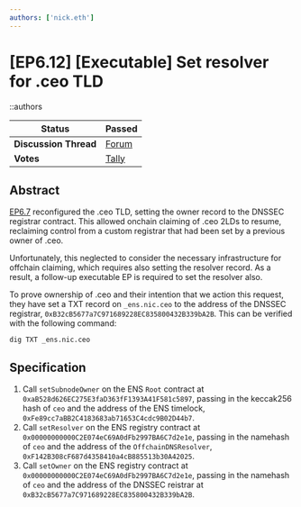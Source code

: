 ```yaml
---
authors: ['nick.eth']
---
```


# [EP6.12] [Executable] Set resolver for .ceo TLD

::authors

| **Status**            | Passed                                                                                                                        |
| --------------------- | ----------------------------------------------------------------------------------------------------------------------------- |
| **Discussion Thread** | [Forum](https://discuss.ens.domains/t/20820)                                                                                  |
| **Votes**             | [Tally](https://www.tally.xyz/gov/ens/proposal/75480516867756766284972947192514005324792532674550120092693062891336419998702) |

## Abstract

[EP6.7](https://discuss.ens.domains/t/ep-6-7-executable-transfer-ceo-tld-to-the-dnssec-registrar/20594) reconfigured the .ceo TLD, setting the owner record to the DNSSEC registrar contract. This allowed onchain claiming of .ceo 2LDs to resume, reclaiming control from a custom registrar that had been set by a previous owner of .ceo.

Unfortunately, this neglected to consider the necessary infrastructure for offchain claiming, which requires also setting the resolver record. As a result, a follow-up executable EP is required to set the resolver also.

To prove ownership of .ceo and their intention that we action this request, they have set a TXT record on `_ens.nic.ceo` to the address of the DNSSEC registrar, `0xB32cB5677a7C971689228EC835800432B339bA2B`. This can be verified with the following command:

```
dig TXT _ens.nic.ceo
```

## Specification

1. Call `setSubnodeOwner` on the ENS `Root` contract at `0xaB528d626EC275E3faD363fF1393A41F581c5897`, passing in the keccak256 hash of `ceo` and the address of the ENS timelock, `0xFe89cc7aBB2C4183683ab71653C4cdc9B02D44b7`.
2. Call `setResolver` on the ENS registry contract at `0x00000000000C2E074eC69A0dFb2997BA6C7d2e1e`, passing in the namehash of `ceo` and the address of the `OffchainDNSResolver`, `0xF142B308cF687d4358410a4cB885513b30A42025`.
3. Call `setOwner` on the ENS registry contract at `0x00000000000C2E074eC69A0dFb2997BA6C7d2e1e`, passing in the namehash of `ceo` and the address of the DNSSEC reistrar at `0xB32cB5677a7C971689228EC835800432B339bA2B`.
